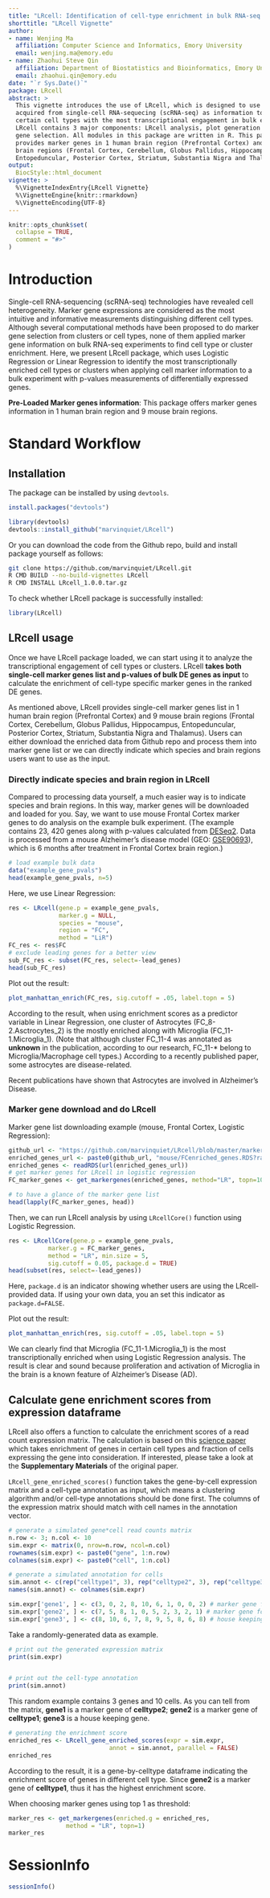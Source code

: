```yaml
---
title: "LRcell: Identification of cell-type enrichment in bulk RNA-seq datasets leveraging scRNA-seq marker genes information"
shorttitle: "LRcell Vignette"
author: 
- name: Wenjing Ma
  affiliation: Computer Science and Informatics, Emory University 
  email: wenjing.ma@emory.edu
- name: Zhaohui Steve Qin
  affiliation: Department of Biostatistics and Bioinformatics, Emory University 
  email: zhaohui.qin@emory.edu
date: "`r Sys.Date()`"
package: LRcell
abstract: >
  This vignette introduces the use of LRcell, which is designed to use cell markers
  acquired from single-cell RNA-sequecing (scRNA-seq) as information to identify 
  certain cell types with the most transcriptional engagement in bulk experiments.
  LRcell contains 3 major components: LRcell analysis, plot generation and marker
  gene selection. All modules in this package are written in R. This package also 
  provides marker genes in 1 human brain region (Prefrontal Cortex) and 9 mouse 
  brain regions (Frontal Cortex, Cerebellum, Globus Pallidus, Hippocampus, 
  Entopeduncular, Posterior Cortex, Striatum, Substantia Nigra and Thalamus).
output:
  BiocStyle::html_document
vignette: >
  %\VignetteIndexEntry{LRcell Vignette}
  %\VignetteEngine{knitr::rmarkdown}
  %\VignetteEncoding{UTF-8}
---
```


```r
knitr::opts_chunk$set(
  collapse = TRUE,
  comment = "#>"
)
```

# Introduction
Single-cell RNA-sequencing (scRNA-seq) technologies have revealed cell heterogeneity. 
Marker gene expressions are considered as the most intuitive and informative measurements 
distinguishing different cell types. Although several computational methods have 
been proposed to do marker gene selection from clusters or cell types, none of them applied 
marker gene information on bulk RNA-seq experiments to find cell type or cluster enrichment. 
Here, we present LRcell package, which uses Logistic Regression or Linear Regression to
identify the most transcriptionally enriched cell types or clusters when applying cell marker 
information to a bulk experiment with p-values measurements of differentially expressed genes.

**Pre-Loaded Marker genes information**: This package offers marker genes information in 1 human brain region
and 9 mouse brain regions.

# Standard Workflow

## Installation

The package can be installed by using `devtools`.
```r
install.packages("devtools")

library(devtools)
devtools::install_github("marvinquiet/LRcell")
```

Or you can download the code from the Github repo, build and install package yourself as follows:
```bash
git clone https://github.com/marvinquiet/LRcell.git
R CMD BUILD --no-build-vignettes LRcell  
R CMD INSTALL LRcell_1.0.0.tar.gz
```

To check whether LRcell package is successfully installed:
```r
library(LRcell)
```

## LRcell usage
Once we have LRcell package loaded, we can start using it to analyze the transcriptional
engagement of cell types or clusters. LRcell **takes both single-cell marker genes list 
and p-values of bulk DE genes as input** to calculate the enrichment of cell-type specific
marker genes in the ranked DE genes. 

As mentioned above, LRcell provides single-cell marker genes list in 1 human brain region
(Prefrontal Cortex) and 9 mouse brain regions (Frontal Cortex, Cerebellum, Globus Pallidus, 
Hippocampus, Entopeduncular, Posterior Cortex, Striatum, Substantia Nigra and Thalamus). 
Users can either download the enriched data from Github repo and process them into 
marker gene list or we can directly indicate which species and brain regions users 
want to use as the input.

### Directly indicate species and brain region in LRcell
Compared to processing data yourself, a much easier way is to indicate species and brain regions. 
In this way, marker genes will be downloaded and loaded for you. Say, we want to use mouse Frontal Cortex
marker genes to do analysis on the example bulk experiment. (The example contains 23, 420 genes along with p-values calculated from 
[DESeq2](https://bioconductor.org/packages/release/bioc/vignettes/DESeq2/inst/doc/DESeq2.html). 
Data is processed from a mouse Alzheimer's disease model (GEO: [GSE90693](https://www.ncbi.nlm.nih.gov/geo/query/acc.cgi?acc=GSE90693)), 
which is 6 months after treatment in Frontal Cortex brain region.)

```r
# load example bulk data
data("example_gene_pvals")
head(example_gene_pvals, n=5)
```

Here, we use Linear Regression:
```r
res <- LRcell(gene.p = example_gene_pvals,
              marker.g = NULL,
              species = "mouse",
              region = "FC",
              method = "LiR")
FC_res <- res$FC
# exclude leading genes for a better view
sub_FC_res <- subset(FC_res, select=-lead_genes)
head(sub_FC_res)
```

Plot out the result:
```r
plot_manhattan_enrich(FC_res, sig.cutoff = .05, label.topn = 5)
```

According to the result, when using enrichment scores as a predictor variable in Linear Regression,
one cluster of Astrocytes (FC_8-2.Asctrocytes_2) is the mostly enriched along with Microglia (FC_11-1.Microglia_1). 
(Note that although cluster FC_11-4 was annotated as __unknown__ in the publication, according to our research,
FC_11-* belong to Microglia/Macrophage cell types.) According to a recently published paper, some astrocytes 
are disease-related.

Recent publications have shown that Astrocytes are involved 
in Alzheimer's Disease.

### Marker gene download and do LRcell
Marker gene list downloading example (mouse, Frontal Cortex, Logistic Regression):
```r
github_url <- "https://github.com/marvinquiet/LRcell/blob/master/marker_genes_lib/"
enriched_genes_url <- paste0(github_url, "mouse/FCenriched_genes.RDS?raw=true")
enriched_genes <- readRDS(url(enriched_genes_url))
# get marker genes for LRcell in logistic regression
FC_marker_genes <- get_markergenes(enriched_genes, method="LR", topn=100)

# to have a glance of the marker gene list
head(lapply(FC_marker_genes, head))
```

Then, we can run LRcell analysis by using `LRcellCore()` function using Logistic Regression.
```r
res <- LRcellCore(gene.p = example_gene_pvals,
           marker.g = FC_marker_genes,
           method = "LR", min.size = 5, 
           sig.cutoff = 0.05, package.d = TRUE)
head(subset(res, select=-lead_genes))
```
Here, `package.d` is an indicator showing whether users are using the LRcell-provided data. 
If using your own data, you an set this indicator as `package.d=FALSE`.

Plot out the result:
```r
plot_manhattan_enrich(res, sig.cutoff = .05, label.topn = 5)
```

We can clearly find that Microglia (FC_11-1.Microglia_1) is the most transcriptionally enriched 
when using Logistic Regression analysis. The result is clear and sound because 
proliferation and activation of Microglia in the brain is a known feature of
Alzheimer's Disease (AD).

## Calculate gene enrichment scores from expression dataframe
LRcell also offers a function to calculate the enrichment scores of a read count expression matrix. 
The calculation is based on this [science paper](https://science.sciencemag.org/content/352/6291/1326.long)
which takes enrichment of genes in certain cell types and fraction of cells expressing the gene into 
consideration. If interested, please take a look at the **Supplementary Materials** of the original paper.

`LRcell_gene_enriched_scores()` function takes the gene-by-cell expression matrix and a cell-type annotation as input, 
which means a clustering algorithm and/or cell-type annotations should be done first. The columns of the expression matrix
should match with cell names in the annotation vector. 


```r
# generate a simulated gene*cell read counts matrix
n.row <- 3; n.col <- 10
sim.expr <- matrix(0, nrow=n.row, ncol=n.col)
rownames(sim.expr) <- paste0("gene", 1:n.row)
colnames(sim.expr) <- paste0("cell", 1:n.col)

# generate a simulated annotation for cells
sim.annot <- c(rep("celltype1", 3), rep("celltype2", 3), rep("celltype3", 4))
names(sim.annot) <- colnames(sim.expr)

sim.expr['gene1', ] <- c(3, 0, 2, 8, 10, 6, 1, 0, 0, 2) # marker gene for celltype2
sim.expr['gene2', ] <- c(7, 5, 8, 1, 0, 5, 2, 3, 2, 1) # marker gene for celltype1
sim.expr['gene3', ] <- c(8, 10, 6, 7, 8, 9, 5, 8, 6, 8) # house keeping
```


Take a randomly-generated data as example.
```r
# print out the generated expression matrix
print(sim.expr)


# print out the cell-type annotation
print(sim.annot)
```

This random example contains 3 genes and 10 cells. As you can tell from the matrix, __gene1__ is 
a marker gene of __celltype2__; __gene2__ is a marker gene of __celltype1__; __gene3__ is a house keeping gene.


```r
# generating the enrichment score 
enriched_res <- LRcell_gene_enriched_scores(expr = sim.expr,
                            annot = sim.annot, parallel = FALSE)
enriched_res
```
According to the result, it is a gene-by-celltype dataframe indicating the enrichment score of genes in different cell type.
Since __gene2__ is a marker gene of __celltype1__, thus it has the highest enrichment score.

When choosing marker genes using top 1 as threshold:
```r
marker_res <- get_markergenes(enriched.g = enriched_res,
                method = "LR", topn=1)
marker_res
```


# SessionInfo
```r
sessionInfo()
```
